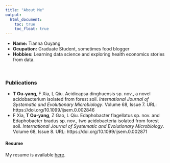 ```yaml
---
title: "About Me"
output: 
  html_document:
    toc: true
    toc_float: true
---
```



- __Name:__ Tianna Ouyang
- __Ocupation:__ Graduate Student, sometimes food blogger
- __Hobbies:__ Learning data science and exploring health economics stories from data. 

<br>

### Publications
* __T Ou-yang__, F Xia, L Qiu. Acidicapsa dinghuensis sp. nov., a novel acidobacterium isolated from forest soil. *International Journal of Systematic and Evolutionary Microbiology*. Volume 68, Issue 7. URL: https://doi.org/10.1099/ijsem.0.002846
* F Xia, __T Ou-yang__, Z Gao, L Qiu. Edaphobacter flagellatus sp. nov. and Edaphobacter bradus sp. nov., two acidobacteria isolated from forest soil. *International Journal of Systematic and Evolutionary Microbiology*. Volume 68, Issue 8. URL: https://doi.org/10.1099/ijsem.0.002871



#### Resume
My resume is available [here](downloads/[Tianna Ouyang] Resume.pdf).

